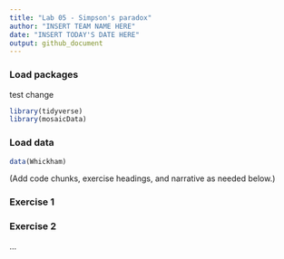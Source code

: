 ```yaml
---
title: "Lab 05 - Simpson's paradox"
author: "INSERT TEAM NAME HERE"
date: "INSERT TODAY'S DATE HERE"
output: github_document
---
```


### Load packages
test change
```r
library(tidyverse) 
library(mosaicData)
```

### Load data

```r
data(Whickham)
```

(Add code chunks, exercise headings, and narrative as needed below.)

### Exercise 1

### Exercise 2

...

